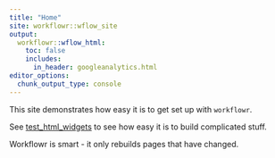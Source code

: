 ```yaml
---
title: "Home"
site: workflowr::wflow_site
output:
  workflowr::wflow_html:
    toc: false
    includes:
      in_header: googleanalytics.html
editor_options:
  chunk_output_type: console
---
```


This site demonstrates how easy it is to get set up with `workflowr`.

See [test_html_widgets](test_html_widgets.html) to see how easy it is to build complicated stuff.

Workflowr is smart - it only rebuilds pages that have changed.




